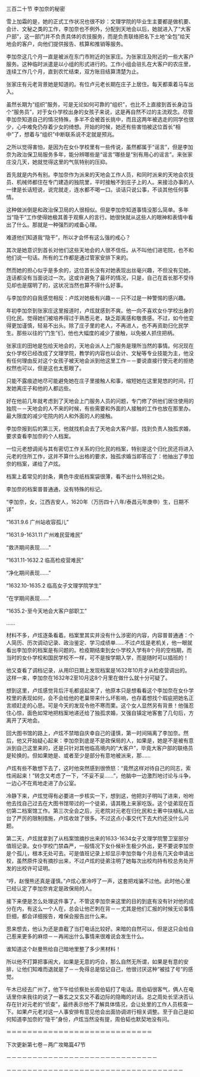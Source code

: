 

三百二十节 李加奈的秘密

雪上加霜的是，她的正式工作状况也很不妙：文理学院的毕业生主要都是做机要、会计、文秘之类的工作，李加奈也不例外，分配到天地会以后，她就进入了“大客户部”，这一部门并不负责具体的农技服务，而是负责联络把名下土地“全包”给天地会的客户，向他们提供报告、核算和推销等服务。

李加奈这几个月一直是被派在东门市附近的张家庄。为张家庄及附近的一些大客户服务。这种临时派遣是以小组的形式进行的。工作小组会驻扎在大客户的农庄里，连续工作几个月，直到农忙结束，双方账目结算清楚为止。

张家庄有元老背景她是知道的。有位卢元老长期在庄子上居住。每天都乘着马车出入。

虽然长期为“组织”服务，可是无论如何可靠的“组织”，也比不上直接到首长身边当个“服务员”，对于女仆学校出身的女孩子来说，这是再自然不过的主流观念。尽管李加奈知道自己的情况特殊，多半不会被首长挑中，而且这两年被选走的同学也很少，心中难免仍存着少女的绮想。开始的时候，她还有些害怕被这位首长“相中”了，想着与“组织”中断联系说不定就是预兆。

之所以觉得害怕，是因为在女仆学校里有一些传说，虽然都属于“谣言”，但是李加奈为政治保卫局服务多年，能分辨哪些是“谣言”哪些是“别有用心的谣言”。来张家庄没几天，她就觉得这里的气氛特别的压抑。

首先就是内外有别。李加奈作为派来的天地会工作人员，和同时派来的天地会农技员、机械师都住在专门建造的独院里，平时接触不到庄子上的人。来接洽办事的人一律是长话短说，说完就走，连水都不喝一口。谈话只说公事，不谈其他任何事情。

这种做派倒是和政治保卫局的人很相似。但是李加奈知道事情没那么简单。多年当“隐干”工作使得她极其善于观察人的言行。她很快就从这些人的眼神和表情中看出了什么。那就是一种强烈的戒备心理。

难道他们知道我“隐干”，所以才会怀有这么强的戒心？

其次是她意识到首长对他们这些天地会的人很不信任。从不叫他们进宅院，也不和他们说一句话。所有的工作都是通过管家安排下来的。

然而她的担心似乎是多余的，这位首长没有对她表现出丝毫兴趣，不但没有见她，连话都没有当面说过一次。这或许避免了最坏的情况，只是，自己在首长那不受待见却也是摆明了的，这状况当然也算不得什么好事。

与李加奈的自我感觉相反：卢炫对她极有兴趣－－只不过是一种警惕的感兴趣。

年初李加奈到张家庄这里报道时，卢炫就感到不爽。他一向不喜欢女仆学校出身的归化民。觉得她们被培养得过于熟悉元老，缺乏距离感和敬畏感。不过，如今他变得更加谨慎，轻易不出头。除了庄子里的老人，不再进人，也不再资助归化民学生。那些以往的“门生”们，他也大幅度的减少了接触，以免被人抓住把柄。

张家庄的田地是包给天地会的，天地会派人上门服务是理所当然的事情。何况现在女仆学校已经改成了文理学院，教学的内容也以会计、文秘等专业技能为主，他没有任何理由反对这个女孩子被天地会派到他这里工作－－要说直接行使元老的拒绝权然也可以，但是这也太惹眼了。

只能不露痕迹地尽可能避免她在庄子里接触人和事，缩短她在这里晃悠的时间，打发她离庄子和他的人都远些。

好在他前几年就考虑到了天地会上门服务人员的问题，专门修了供他们居住使用的独院－－天地会的人不来的时候，有些需要和外面的人接触的工作也放在那里办。最大限度的减少宅院内的人和外面的人的接触。

李加奈报到后的第三天，他就找机会去了天地会大客户部，找到负责人独孤求婚，要求查看李加奈的个人档案。

一位元老想调阅与其有密切工作关系的归化民的档案，特别是这个归化民还将进入元老的住所工作，这并不算什么出格的要求，独孤求婚当即答应了：他抽出了李加奈的档案，递给了卢炫。

档案上着常见的封条，黄色牛皮纸档案袋很薄，看不出什么特别之处。

李加奈的档案普普通通，没有特殊的标记。

“李加奈，女，江西吉安人，1620年（万历四十八年/泰昌元年庚申）生，日期不详”

“1631.9.6 广州站收容孤儿”

“1631.9-1631.11 广州难民营难民”

“救济期间表现……”

“1631.11-1632.2 临高检疫营难民”

“净化期间表现……”

“1632.10-1635.2 临高女子文理学院学生”

“在学期间表现……”

“1635.2-至今天地会大客户部职工”

……

材料不多，卢炫逐条看着。档案里其实并没有什么涉密的内容，内容普普通通：个人简历、历次调动记录、政治鉴定、学习成绩单……不过卢炫是老机关，他一眼就看出李加奈的档案是有问题的。检疫期结束到女仆学校入学有8个月的空档期，而当时的女仆学校和国民学校不一样，可不是按学期入学，而是随时可以插班的！

他又查看了调档记录，从用印日期上发现档案是1632年10月才从检疫营调出的。这样一来，李加奈在1632年2至10月这8个月里在做什么就十分可疑了。

想到这里，卢炫感觉背后汗毛都竖起来了，他原本只是想看看这个李加奈在女仆学校里的表现如何，会不会给他的老巢带来什么坏影响，也存着想找个瑕疵把她名正言顺赶走的心思。可是今天的发现令他不寒而栗。这个女人显然另有背景！他强忍住心惊，面色如常地把档案地递还给了独孤求婚，又强自镇定地客套了几句后，方离开了天地会。

回大图书馆的路上，卢炫不禁暗自庆幸自己的谨慎，第一时间隔离了李加奈。然后，他又开始疑心起来：李加奈到底是不是政保局的人，如果是，她是不是被有意派到自己这里来的，还是只针对其他临高境内的“大客户”，毕竟大客户部的联络员是轮换的。但如果她是、或者至少是部分有意地被派来，那……

卢炫有些不敢想下去了，这时他突然感到很愤怒：“竟然这样对待自己的同志，索性闹起来！”转念又考虑了一下，“不妥不妥……”，他脑中一边激烈地讨论与斗争，一边心不在焉地走进了办公室。

冷静下来，卢炫觉得有必要进一步核实一下，想到这，他把刘子明叫了进来，吩咐他去找自己过去在大图书馆带过的一个徒弟，请其晚上来家吃饭。这个徒弟现在百仞第二档案馆工作。第三次全会之后，元老院对元老在归化民和土著中扶植私人出台了严厉的限制措施，卢炫收敛了很多。不过这点小事交代下去大约还没什么问题。

第二天，卢炫就拿到了从档案馆摘抄出来的1633-1634女子文理学院警卫室部分值班记录。女仆学校门禁森严，一般情况下女仆候补生极少外出，更不要说李加奈是个孤儿，根本无处可去。可是值班记录上却显示李加奈每个月总有几天会申请出校，虽然原件没有摘抄出来，不过卢炫的徒弟注明了她每次出校均持有校总务处开发的出校许可证明。

“哼，赵慢熊还真是谨慎。”卢炫心里冷哼了一声，这套把戏骗不过他。此时他心里已经认定了李加奈肯定是政保局的人。

接下来便是怎么处理这件事了。不管这李加奈来这里的目的到底有没有针对他的成分在内，有这么一个人在，总会让他芒刺在背－－尤其是他们汇报的时候无论事情巨细，都会详细报告，难保会报告出什么来。

思来想去，他认为还是直截了当打电话比较好。来暗的自然可以，但是这只会给自己惹来更多的麻烦－－再闹出什么事情来很难说会发生什么。

谁知道这个赵曼熊给自己暗地里整了多少黑材料！

所以他不打算把事闹大，如果是无意的巧合，那么自然无所谓，如果是有意的安排，让他们知难而退就是了－－免得总是惦记自己，他很讨厌这种“被挂了号”的感觉。

午木已经去广州了，他下午给侦察处长周伯韬打了电话。周伯韬很客气，俩人在电话里你来我往的说了一番玄之又玄又不着边际的隐晦的对话。总之周处长坚决否认存在针对元老的“侦查”，最终表示他不了解具体情况，会让处里的工作人员核查一下。如果卢元老对这一人事安排有意见他会出面协调进行相关调整。至于自己是如何知道李加奈的“隐干”身份，卢炫当然没有提，周伯韬也默契地没有问。

＝＝＝＝＝＝＝＝＝＝＝＝＝＝＝＝＝＝＝＝＝＝＝＝＝＝＝＝

下次更新第七卷－两广攻略篇47节

－－－－－－－－－－－－－－－－－－－－－－－－－－－－－

－－－－－－－－－－－－－－－－－－－－－－－－－－－－－－－－－－

